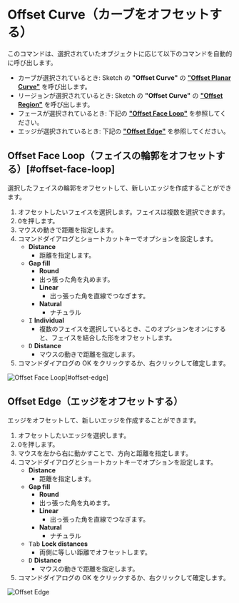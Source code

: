 
# Offset Curve（カーブをオフセットする）

<Reference shortcut="O" command="Offset Curve" button="コマンドバー右" />

このコマンドは、選択されていたオブジェクトに応じて以下のコマンドを自動的に呼び出します。

- カーブが選択されているとき: Sketch の **"Offset Curve"** の [**"Offset Planar Curve"**](../sketch/offset-curve#offset-planar-curve) を呼び出します。
- リージョンが選択されているとき: Sketch の **"Offset Curve"** の [**"Offset Region"**](../sketch/offset-curve#offset-region) を呼び出します。
- フェースが選択されているとき: 下記の [**"Offset Face Loop"**](#offset-face-loop) を参照してください。
- エッジが選択されているとき: 下記の [**"Offset Edge"**](#offset-edge) を参照してください。

## Offset Face Loop（フェイスの輪郭をオフセットする）[#offset-face-loop]

選択したフェイスの輪郭をオフセットして、新しいエッジを作成することができます。

1. オフセットしたいフェイスを選択します。フェイスは複数を選択できます。
2. <kbd>O</kbd>を押します。
3. マウスの動きで距離を指定します。
4. コマンドダイアログとショートカットキーでオプションを設定します。
    - **Distance**
        - 距離を指定します。
    - **Gap fill**
        - **Round**
         - 出っ張った角を丸めます。
        - **Linear**
            - 出っ張った角を直線でつなぎます。
        - **Natural**
            - ナチュラル
    - <kbd>I</kbd> **Individual**
        - 複数のフェイスを選択しているとき、このオプションをオンにすると、フェイスを結合した形をオフセットします。
   - <kbd>D</kbd> **Distance**
        - マウスの動きで距離を指定します。
5. コマンドダイアログの OK をクリックするか、右クリックして確定します。

![Offset Face Loop](/img/offset-face-loop.gif)[#offset-edge]

## Offset Edge（エッジをオフセットする）

エッジをオフセットして、新しいエッジを作成することができます。

1. オフセットしたいエッジを選択します。
2. <kbd>O</kbd>を押します。
3. マウスを左から右に動かすことで、方向と距離を指定します。
4. コマンドダイアログとショートカットキーでオプションを設定します。
    - **Distance**
        - 距離を指定します。
    - **Gap fill**
        - **Round**
         - 出っ張った角を丸めます。
        - **Linear**
            - 出っ張った角を直線でつなぎます。
        - **Natural**
            - ナチュラル
    - <kbd>Tab</kbd> **Lock distances**
        - 両側に等しい距離でオフセットします。
   - <kbd>D</kbd> **Distance**
      - マウスの動きで距離を指定します。
5. コマンドダイアログの OK をクリックするか、右クリックして確定します。

![Offset Edge](/img/offset-edge.gif)

